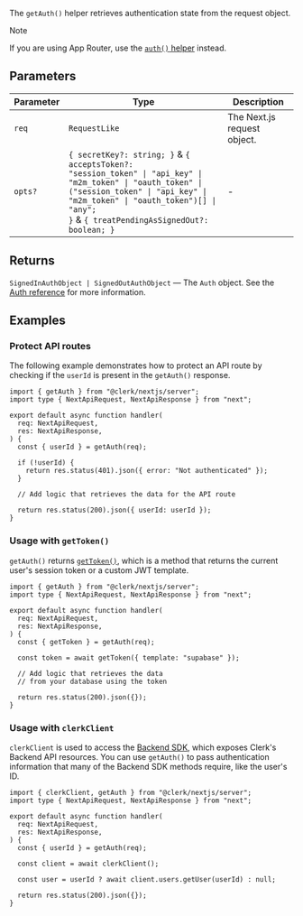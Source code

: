 The `getAuth()` helper retrieves authentication state from the request object.

> [!NOTE]
> If you are using App Router, use the [`auth()` helper](/docs/reference/nextjs/app-router/auth) instead.

## Parameters

| Parameter | Type                                                                                                                                                                                                                                                                          | Description                 |
| --------- | ----------------------------------------------------------------------------------------------------------------------------------------------------------------------------------------------------------------------------------------------------------------------------- | --------------------------- |
| `req`     | `RequestLike`                                                                                                                                                                                                                                                                 | The Next.js request object. |
| `opts?`   | <code>\{ secretKey?: string; \}</code> & <code>\{ acceptsToken?: "session_token" \| "api_key" \| "m2m_token" \| "oauth_token" \| ("session_token" \| "api_key" \| "m2m_token" \| "oauth_token")[] \| "any"; \}</code> & <code>\{ treatPendingAsSignedOut?: boolean; \}</code> | -                           |

## Returns

<code>SignedInAuthObject \| SignedOutAuthObject</code> — The `Auth` object. See the [Auth reference](/docs/reference/backend/types/auth-object) for more information.

## Examples

### Protect API routes

The following example demonstrates how to protect an API route by checking if the `userId` is present in the `getAuth()` response.

```tsx {{ filename: 'app/api/example/route.ts' }}
import { getAuth } from "@clerk/nextjs/server";
import type { NextApiRequest, NextApiResponse } from "next";

export default async function handler(
  req: NextApiRequest,
  res: NextApiResponse,
) {
  const { userId } = getAuth(req);

  if (!userId) {
    return res.status(401).json({ error: "Not authenticated" });
  }

  // Add logic that retrieves the data for the API route

  return res.status(200).json({ userId: userId });
}
```

### Usage with `getToken()`

`getAuth()` returns [`getToken()`](/docs/reference/backend/types/auth-object#get-token), which is a method that returns the current user's session token or a custom JWT template.

```tsx {{ filename: 'app/api/example/route.ts' }}
import { getAuth } from "@clerk/nextjs/server";
import type { NextApiRequest, NextApiResponse } from "next";

export default async function handler(
  req: NextApiRequest,
  res: NextApiResponse,
) {
  const { getToken } = getAuth(req);

  const token = await getToken({ template: "supabase" });

  // Add logic that retrieves the data
  // from your database using the token

  return res.status(200).json({});
}
```

### Usage with `clerkClient`

`clerkClient` is used to access the [Backend SDK](/docs/reference/backend/overview), which exposes Clerk's Backend API resources. You can use `getAuth()` to pass authentication information that many of the Backend SDK methods require, like the user's ID.

```tsx {{ filename: 'app/api/example/route.ts' }}
import { clerkClient, getAuth } from "@clerk/nextjs/server";
import type { NextApiRequest, NextApiResponse } from "next";

export default async function handler(
  req: NextApiRequest,
  res: NextApiResponse,
) {
  const { userId } = getAuth(req);

  const client = await clerkClient();

  const user = userId ? await client.users.getUser(userId) : null;

  return res.status(200).json({});
}
```
